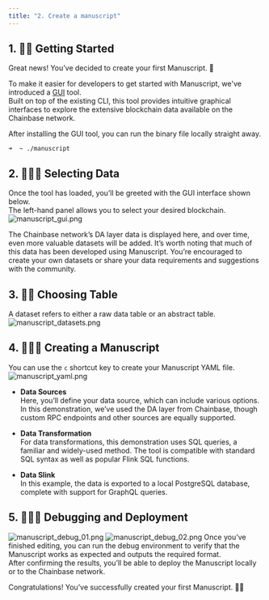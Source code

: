```yaml
---
title: "2. Create a manuscript"
---
```


## 1. 🏄🏼 Getting Started
Great news! You’ve decided to create your first Manuscript. 🎉<br />

To make it easier for developers to get started with Manuscript, we've introduced a [GUI](https://github.com/chainbase-labs/manuscript-core) tool.<br />
Built on top of the existing CLI, this tool provides intuitive graphical interfaces to explore the extensive blockchain data available on the Chainbase network.<br />

After installing the GUI tool, you can run the binary file locally straight away.<br />
```
➜  ~ ./manuscript
```

## 2. 🚴🏼‍♂️ Selecting Data
Once the tool has loaded, you’ll be greeted with the GUI interface shown below.<br />
The left-hand panel allows you to select your desired blockchain.
![manuscript_gui.png](../../../images/manuscripts/manuscript_gui.png)

The Chainbase network’s DA layer data is displayed here, and over time, even more valuable datasets will be added. It’s worth noting that much of this data has been developed using Manuscript.
You’re encouraged to create your own datasets or share your data requirements and suggestions with the community.

## 3. 🤽🏼 Choosing Table
A dataset refers to either a raw data table or an abstract table.<br />
![manuscript_datasets.png](../../../images/manuscripts/manuscript_datasets.png)

## 4. 🏊🏼‍♂️ Creating a Manuscript
You can use the `c` shortcut key to create your Manuscript YAML file.
![manuscript_yaml.png](../../../images/manuscripts/manuscript_yaml.png)

- **Data Sources**<br />
Here, you’ll define your data source, which can include various options. In this demonstration, we’ve used the DA layer from Chainbase, though custom RPC endpoints and other sources are equally supported.

- **Data Transformation**<br />
For data transformations, this demonstration uses SQL queries, a familiar and widely-used method. The tool is compatible with standard SQL syntax as well as popular Flink SQL functions.

- **Data Slink**<br />
In this example, the data is exported to a local PostgreSQL database, complete with support for GraphQL queries.

## 5. 🚣🏼‍♂️ Debugging and Deployment
![manuscript_debug_01.png](../../../images/manuscripts/manuscript_debug_01.png)
![manuscript_debug_02.png](../../../images/manuscripts/manuscript_debug_02.png)
Once you’ve finished editing, you can run the debug environment to verify that the Manuscript works as expected and outputs the required format.<br />
After confirming the results, you’ll be able to deploy the Manuscript locally or to the Chainbase network.

Congratulations! You’ve successfully created your first Manuscript. 🚀🚀

